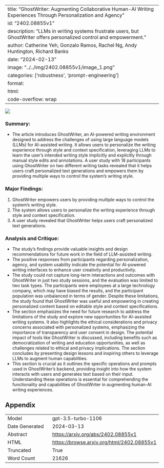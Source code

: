
---
title: "GhostWriter: Augmenting Collaborative Human-AI Writing Experiences Through Personalization and Agency"
id: "2402.08855v1"
description: "LLMs in writing systems frustrate users, but GhostWriter offers personalized control and empowerment."
author: Catherine Yeh, Gonzalo Ramos, Rachel Ng, Andy Huntington, Richard Banks
date: "2024-02-13"
image: "../../img/2402.08855v1/image_1.png"
categories: ['robustness', 'prompt-engineering']
format:
  html:
    code-overflow: wrap
---

![](../../img/2402.08855v1/image_1.png)

### Summary:
- The article introduces GhostWriter, an AI-powered writing environment designed to address the challenges of using large language models (LLMs) for AI-assisted writing. It allows users to personalize the writing experience through style and context specification, leveraging LLMs to learn the user's intended writing style implicitly and explicitly through manual style edits and annotations. A user study with 18 participants using GhostWriter on two different writing tasks revealed that it helps users craft personalized text generations and empowers them by providing multiple ways to control the system's writing style.

### Major Findings:
1. GhostWriter empowers users by providing multiple ways to control the system's writing style.
2. The system allows users to personalize the writing experience through style and context specification.
3. A user study revealed that GhostWriter helps users craft personalized text generations.

### Analysis and Critique:
- The study's findings provide valuable insights and design recommendations for future work in the field of LLM-assisted writing.
- The positive responses from participants regarding personalization, agency, and system usability indicate the potential for AI-powered writing interfaces to enhance user creativity and productivity.
- The study could not capture long-term interactions and outcomes with GhostWriter in just two study sessions, and the evaluation was limited to two task types. The participants were employees at a large technology company, which may have biased the results, and the participant population was unbalanced in terms of gender. Despite these limitations, the study found that GhostWriter was useful and empowering in creating personalized content based on editable style and context specifications.
- The section emphasizes the need for future research to address the limitations of the study and explore new opportunities for AI-assisted writing systems. It also highlights the ethical considerations and privacy concerns associated with personalized systems, emphasizing the importance of transparency and user consent in design. The potential impact of tools like GhostWriter is discussed, including benefits such as democratization of writing and education opportunities, as well as challenges related to ethical and privacy implications. The section concludes by presenting design lessons and inspiring others to leverage LLMs to augment human capabilities.
- This section is crucial as it outlines the specific operations and prompts used in GhostWriter's backend, providing insight into how the system interacts with users and generates text based on their input. Understanding these operations is essential for comprehending the functionality and capabilities of GhostWriter in augmenting human-AI writing experiences.

## Appendix

|          |          |
|----------|----------|
| Model     | gpt-3.5-turbo-1106       |
| Date Generated     | 2024-03-13       |
| Abstract | [https://arxiv.org/abs/2402.08855v1](https://arxiv.org/abs/2402.08855v1)        |
| HTML     | [https://browse.arxiv.org/html/2402.08855v1](https://browse.arxiv.org/html/2402.08855v1)       |
| Truncated       | True       |
| Word Count       | 21626       |
